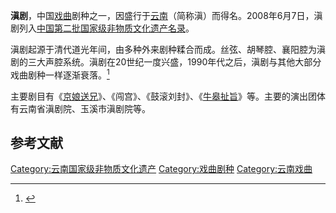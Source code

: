 {{中国国家级非物质文化遗产 
|名称 = 滇剧
|序号 = 733
|编号项目 = Ⅳ—132
|图片 =
|分类 = 传统戏剧 
|申报地区或单位 = 云南省滇剧院、玉溪市滇剧团、昆明市
|登录时间 = 2008年
|省区市1 = 云南
}}{{Onesource}}
'''滇剧'''，中国[[戏曲|戏曲]]剧种之一，因盛行于[[云南|云南]]（简称滇）而得名。2008年6月7日，滇剧列入[[中国国家级非物质文化遗产列表|中国第二批国家级非物质文化遗产名录]]。

滇剧起源于清代道光年间，由多种外来剧种糅合而成。丝弦、胡琴腔、襄阳腔为滇剧的三大声腔系统。滇剧在20世纪一度兴盛，1990年代之后，滇剧与其他大部分戏曲剧种一样逐渐衰落。<ref>{{Cite web |url=http://news.dahe.cn/2012/12-10/101821082.html |title=云南本土传统戏曲正在边缘化 滇剧：这个冬天有点冷 |access-date=2016-03-07 |archive-date=2020-12-19 |archive-url=https://web.archive.org/web/20201219034140/http://news.dahe.cn/2012/12-10/101821082.html |dead-url=no }}</ref>

主要剧目有《[[京娘送兄|京娘送兄]]》、《闯宫》、《鼓滚刘封》、《[[牛皋扯旨|牛皋扯旨]]》等。主要的演出团体有云南省滇剧院、玉溪市滇剧院等。

==参考文献==
{{reflist}}{{中国各地戏剧}}{{云南国家级非物质文化遗产}}

[[Category:云南国家级非物质文化遗产|Category:云南国家级非物质文化遗产]]
[[Category:戏曲剧种|Category:戏曲剧种]]
[[Category:云南戏曲|Category:云南戏曲]]